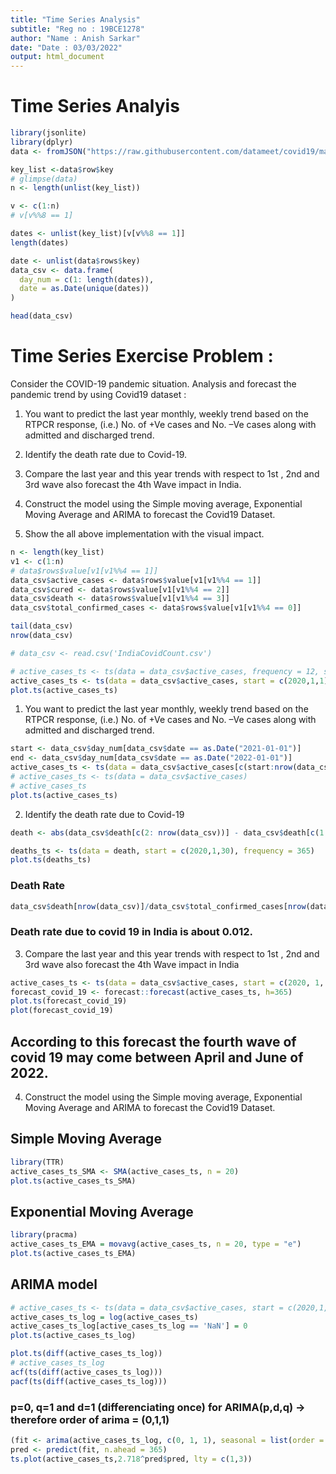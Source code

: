```yaml
---
title: "Time Series Analysis"
subtitle: "Reg no : 19BCE1278"
author: "Name : Anish Sarkar"
date: "Date : 03/03/2022"
output: html_document
---
```


# Time Series Analyis


```r
library(jsonlite)
library(dplyr)
data <- fromJSON("https://raw.githubusercontent.com/datameet/covid19/master/data/all_totals.json", flatten = TRUE)
```

```r
key_list <-data$row$key
# glimpse(data)
n <- length(unlist(key_list))

v <- c(1:n)
# v[v%%8 == 1]

dates <- unlist(key_list)[v[v%%8 == 1]]
length(dates)
```


```r
date <- unlist(data$rows$key)
data_csv <- data.frame(
  day_num = c(1: length(dates)),
  date = as.Date(unique(dates))
)

head(data_csv)
```


# Time Series Exercise Problem :

Consider the COVID-19 pandemic situation. Analysis and forecast the pandemic trend by using Covid19 dataset :

1. You want to predict the last year monthly, weekly trend based on the RTPCR response, (i.e.) No. of +Ve cases and No. –Ve cases along with admitted and discharged trend.

2. Identify the death rate due to Covid-19.
3. Compare the last year and this year trends with respect to 1st , 2nd and 3rd wave also forecast the 4th Wave impact in India.

4. Construct the model using the Simple moving average, Exponential Moving Average and ARIMA to forecast the Covid19 Dataset.

5. Show the all above implementation with the visual impact.


```r
n <- length(key_list)
v1 <- c(1:n) 
# data$rows$value[v1[v1%%4 == 1]]
data_csv$active_cases <- data$rows$value[v1[v1%%4 == 1]]
data_csv$cured <- data$rows$value[v1[v1%%4 == 2]]
data_csv$death <- data$rows$value[v1[v1%%4 == 3]]
data_csv$total_confirmed_cases <- data$rows$value[v1[v1%%4 == 0]]

tail(data_csv)
nrow(data_csv)
```


```r
# data_csv <- read.csv('IndiaCovidCount.csv')
```


```r
# active_cases_ts <- ts(data = data_csv$active_cases, frequency = 12, start=data_csv$date[1])
active_cases_ts <- ts(data = data_csv$active_cases, start = c(2020,1,1), frequency = 365)
plot.ts(active_cases_ts)
```

1. You want to predict the last year monthly, weekly trend based on the RTPCR response, (i.e.) No. of +Ve cases and No. –Ve cases along with admitted and discharged trend.

```r
start <- data_csv$day_num[data_csv$date == as.Date("2021-01-01")]
end <- data_csv$day_num[data_csv$date == as.Date("2022-01-01")]
active_cases_ts <- ts(data = data_csv$active_cases[c(start:nrow(data_csv))], start = c(2021,1,1), end = c(2022, 1, 1), frequency = 365)
# active_cases_ts <- ts(data = data_csv$active_cases)
# active_cases_ts
plot.ts(active_cases_ts)
```

2. Identify the death rate due to Covid-19

```r
death <- abs(data_csv$death[c(2: nrow(data_csv))] - data_csv$death[c(1: (nrow(data_csv) - 1))])

deaths_ts <- ts(data = death, start = c(2020,1,30), frequency = 365)
plot.ts(deaths_ts)
```

### Death Rate

```r
data_csv$death[nrow(data_csv)]/data_csv$total_confirmed_cases[nrow(data_csv)]
```

### Death rate due to covid 19 in India is about 0.012.

3. Compare the last year and this year trends with respect to 1st , 2nd and 3rd wave also forecast the 4th Wave impact in India

```r
active_cases_ts <- ts(data = data_csv$active_cases, start = c(2020, 1, 30), frequency = 365)
forecast_covid_19 <- forecast::forecast(active_cases_ts, h=365)
plot.ts(forecast_covid_19)
plot(forecast_covid_19)
```

## According to this forecast the fourth wave of covid 19 may come between April and June of 2022.

4. Construct the model using the Simple moving average, Exponential Moving Average and ARIMA to forecast the Covid19 Dataset.

## Simple Moving Average 

```r
library(TTR)
active_cases_ts_SMA <- SMA(active_cases_ts, n = 20)
plot.ts(active_cases_ts_SMA)
```

## Exponential Moving Average

```r
library(pracma)
active_cases_ts_EMA = movavg(active_cases_ts, n = 20, type = "e")
plot.ts(active_cases_ts_EMA)
```


## ARIMA model

```r
# active_cases_ts <- ts(data = data_csv$active_cases, start = c(2020,1,30), frequency = 365)
active_cases_ts_log = log(active_cases_ts)
active_cases_ts_log[active_cases_ts_log == 'NaN'] = 0
plot.ts(active_cases_ts_log)

plot.ts(diff(active_cases_ts_log))
# active_cases_ts_log
acf(ts(diff(active_cases_ts_log)))
pacf(ts(diff(active_cases_ts_log)))
```

### p=0, q=1 and d=1 (differenciating once) for ARIMA(p,d,q) -> therefore order of arima = (0,1,1) 

```r
(fit <- arima(active_cases_ts_log, c(0, 1, 1), seasonal = list(order = c(0, 1, 1), period = 100)))
pred <- predict(fit, n.ahead = 365)
ts.plot(active_cases_ts,2.718^pred$pred, lty = c(1,3))
```

